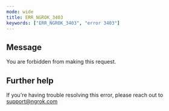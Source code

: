 ```yaml
---
mode: wide
title: ERR_NGROK_3403
keywords: ["ERR_NGROK_3403", "error 3403"]
---
```


## Message

You are forbidden from making this request.

## Further help

If you're having trouble resolving this error, please reach out to [support@ngrok.com](mailto:support@ngrok.com?subject=Help%20with%20ERR_NGROK_3403)
